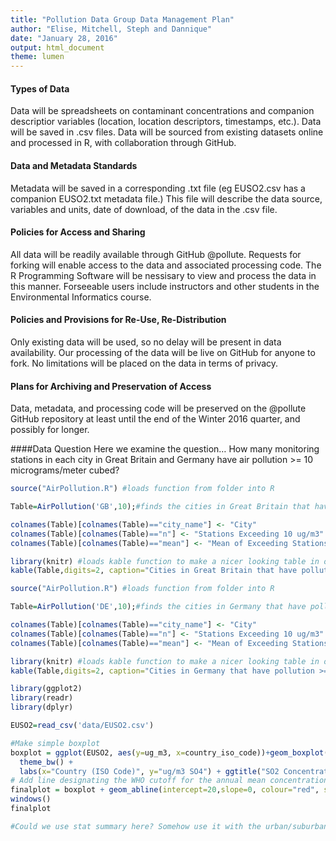 ```yaml
---
title: "Pollution Data Group Data Management Plan"
author: "Elise, Mitchell, Steph and Dannique"
date: "January 28, 2016"
output: html_document
theme: lumen
---
```


#### Types of Data
Data will be spreadsheets on contaminant concentrations and companion descriptior variables (location, location descriptors, timestamps, etc.).
Data will be saved in .csv files.
Data will be sourced from existing datasets online and processed in R, with collaboration through GitHub.

#### Data and Metadata Standards
Metadata will be saved in a corresponding .txt file (eg EUSO2.csv has a companion EUSO2.txt metadata file.) This file will describe the data source, variables and units, date of download, of the data in the .csv file.

#### Policies for Access and Sharing
All data will be readily available through GitHub @pollute.  Requests for forking will enable access to the data and associated processing code. The R Programming Software will be nessisary to view and process the data in this manner. Forseeable users include instructors and other students in the Environmental Informatics course.

#### Policies and Provisions for Re-Use, Re-Distribution
Only existing data will be used, so no delay will be present in data availability. Our processing of the data will be live on GitHub for anyone to fork. No limitations will be placed on the data in terms of privacy.

#### Plans for Archiving and Preservation of Access
Data, metadata, and processing code will be preserved on the @pollute GitHub repository at least until the end of the Winter 2016 quarter, and possibly for longer.


####Data Question
Here we examine the question... How many monitoring stations in each city in Great Britain and Germany have air pollution >= 10 micrograms/meter cubed?

```r

source("AirPollution.R") #loads function from folder into R

Table=AirPollution('GB',10);#finds the cities in Great Britain that have pollution >= 10 micrograms/meter cubed

colnames(Table)[colnames(Table)=="city_name"] <- "City"
colnames(Table)[colnames(Table)=="n"] <- "Stations Exceeding 10 ug/m3"
colnames(Table)[colnames(Table)=="mean"] <- "Mean of Exceeding Stations (ug/m3)"

library(knitr) #loads kable function to make a nicer looking table in output
kable(Table,digits=2, caption="Cities in Great Britain that have pollution >= 10 micrograms/meter cubed")
```

```r

source("AirPollution.R") #loads function from folder into R

Table=AirPollution('DE',10);#finds the cities in Germany that have pollution >= 10 micrograms/meter cubed

colnames(Table)[colnames(Table)=="city_name"] <- "City"
colnames(Table)[colnames(Table)=="n"] <- "Stations Exceeding 10 ug/m3"
colnames(Table)[colnames(Table)=="mean"] <- "Mean of Exceeding Stations (ug/m3)"

library(knitr) #loads kable function to make a nicer looking table in output
kable(Table,digits=2, caption="Cities in Germany that have pollution >= 10 micrograms/meter cubed")
```

```r
library(ggplot2)
library(readr)
library(dplyr)

EUSO2=read_csv('data/EUSO2.csv')

#Make simple boxplot
boxplot = ggplot(EUSO2, aes(y=ug_m3, x=country_iso_code))+geom_boxplot(fill="grey") +
  theme_bw() +
  labs(x="Country (ISO Code)", y="ug/m3 SO4") + ggtitle("SO2 Concentrations, EU 2013")
# Add line designating the WHO cutoff for the annual mean concentration
finalplot = boxplot + geom_abline(intercept=20,slope=0, colour="red", size=1)
windows()
finalplot

#Could we use stat summary here? Somehow use it with the urban/suburban question?
```

